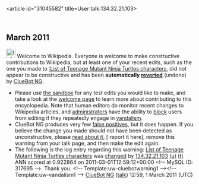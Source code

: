 <article id="31045582" title=User talk:134.32.21.103>
	<talkpage id="31045582" title="User talk:134.32.21.103">


== March 2011 ==
[[Image:Information.svg|left|25px|alt=|link=]] Welcome to Wikipedia. Everyone is welcome to make constructive contributions to Wikipedia, but at least one of your recent edits, such as the one you made to [[:List of Teenage Mutant Ninja Turtles characters]], did not appear to be constructive and has been '''automatically [[Help:Reverting|reverted]]''' (undone) by [[User:ClueBot NG|ClueBot NG]]. 
* Please use [[Wikipedia:Sandbox|the sandbox]] for any test edits you would like to make, and take a look at the [[Wikipedia:Introduction|welcome page]] to learn more about contributing to this encyclopedia. Note that human editors do monitor recent changes to Wikipedia articles, and [[WP:ADMINS|administrators]] have the ability to [[WP:BLOCK|block]] users from editing if they repeatedly engage in [[WP:vandalism|vandalism]].
* ClueBot NG produces very few [[User:ClueBot NG#Information About False Positives|false positives]], but it does happen. If you believe the change you made should not have been detected as unconstructive, please [[User:ClueBot NG#Information About False Positives|read about it]], [{{User:ClueBot NG/Warnings/FPReport|317695}} report it here], remove this warning from your talk page, and then make the edit again. 
* The following is the log entry regarding this warning: [[List of Teenage Mutant Ninja Turtles characters]] was [http://en.wikipedia.org/w/index.php?title=List+of+Teenage+Mutant+Ninja+Turtles+characters&amp;diff=416550220&amp;oldid=416332812 changed] by [[Special:Contributions/134.32.21.103|134.32.21.103]] [[User:134.32.21.103|(u)]] [[User talk:134.32.21.103|(t)]] ANN scored at 0.922864 on 2011-03-01T12:59:12+00:00 &lt;!-- MySQL ID: 317695 --&gt;. Thank you. &lt;!-- Template:uw-cluebotwarning1 --&gt;&lt;!-- Template:uw-vandalism1 --&gt; [[User:ClueBot NG|ClueBot NG]] ([[User talk:ClueBot NG|talk]]) 12:59, 1 March 2011 (UTC)
	</talkpage>
</article>